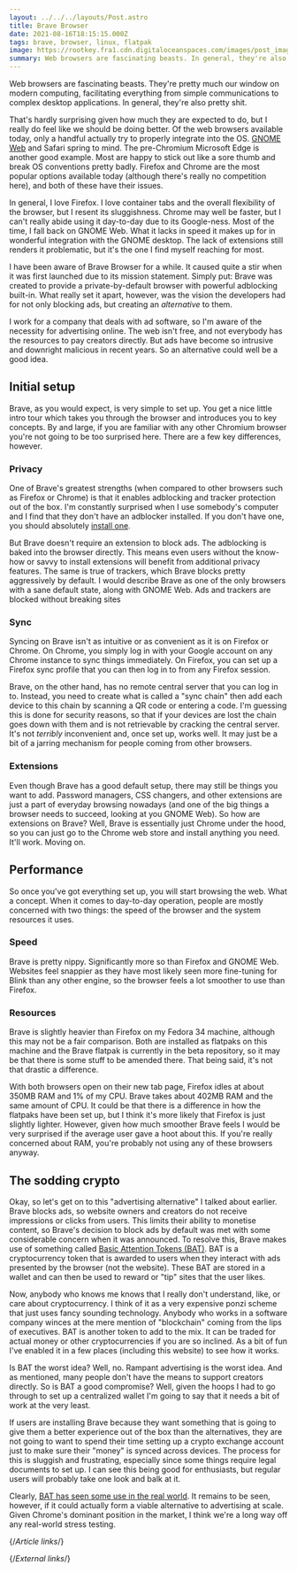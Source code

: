 ```yaml
---
layout: ../../../layouts/Post.astro
title: Brave Browser
date: 2021-08-16T18:15:15.000Z
tags: brave, browser, linux, flatpak
image: https://rootkey.fra1.cdn.digitaloceanspaces.com/images/post_images/brave-logo.webp
summary: Web browsers are fascinating beasts. In general, they're also pretty shit.
---
```


Web browsers are fascinating beasts. They're pretty much our window on modern computing, facilitating everything from simple communications to complex desktop applications. In general, they're also pretty shit.

That's hardly surprising given how much they are expected to do, but I really do feel like we should be doing better. Of the web browsers available today, only a handful actually try to properly integrate into the OS. [GNOME Web][gnome-web] and Safari spring to mind. The pre-Chromium Microsoft Edge is another good example. Most are happy to stick out like a sore thumb and break OS conventions pretty badly. Firefox and Chrome are the most popular options available today (although there's really no competition here), and both of these have their issues.

In general, I love Firefox. I love container tabs and the overall flexibility of the browser, but I resent its sluggishness. Chrome may well be faster, but I can't really abide using it day-to-day due to its Google-ness. Most of the time, I fall back on GNOME Web. What it lacks in speed it makes up for in wonderful integration with the GNOME desktop. The lack of extensions still renders it problematic, but it's the one I find myself reaching for most.

I have been aware of Brave Browser for a while. It caused quite a stir when it was first launched due to its mission statement. Simply put: Brave was created to provide a private-by-default browser with powerful adblocking built-in. What really set it apart, however, was the vision the developers had for not only blocking ads, but creating an *alternative* to them.

I work for a company that deals with ad software, so I'm aware of the necessity for advertising online. The web isn't free, and not everybody has the resources to pay creators directly. But ads have become so intrusive and downright malicious in recent years. So an alternative could well be a good idea.

## Initial setup

Brave, as you would expect, is very simple to set up. You get a nice little intro tour which takes you through the browser and introduces you to key concepts. By and large, if you are familiar with any other Chromium browser you're not going to be too surprised here. There are a few key differences, however.

### Privacy

One of Brave's greatest strengths (when compared to other browsers such as Firefox or Chrome) is that it enables adblocking and tracker protection out of the box. I'm constantly surprised when I use somebody's computer and I find that they don't have an adblocker installed. If you don't have one, you should absolutely [install one][ublock].

But Brave doesn't require an extension to block ads. The adblocking is baked into the browser directly. This means even users without the know-how or savvy to install extensions will benefit from additional privacy features. The same is true of trackers, which Brave blocks pretty aggressively by default. I would describe Brave as one of the only browsers with a sane default state, along with GNOME Web. Ads and trackers are blocked without breaking sites 

### Sync

Syncing on Brave isn't as intuitive or as convenient as it is on Firefox or Chrome. On Chrome, you simply log in with your Google account on any Chrome instance to sync things immediately. On Firefox, you can set up a Firefox sync profile that you can then log in to from any Firefox session.

Brave, on the other hand, has no remote central server that you can log in to. Instead, you need to create what is called a "sync chain" then add each device to this chain by scanning a QR code or entering a code. I'm guessing this is done for security reasons, so that if your devices are lost the chain goes down with them and is not retrievable by cracking the central server. It's not *terribly* inconvenient and, once set up, works well. It may just be a bit of a jarring mechanism for people coming from other browsers.

### Extensions

Even though Brave has a good default setup, there may still be things you want to add. Password managers, CSS changers, and other extensions are just a part of everyday browsing nowadays (and one of the big things a browser needs to succeed, looking at you GNOME Web). So how are extensions on Brave? Well, Brave is essentially just Chrome under the hood, so you can just go to the Chrome web store and install anything you need. It'll work. Moving on.

## Performance

So once you've got everything set up, you will start browsing the web. What a concept. When it comes to day-to-day operation, people are mostly concerned with two things: the speed of the browser and the system resources it uses.

### Speed

Brave is pretty nippy. Significantly more so than Firefox and GNOME Web. Websites feel snappier as they have most likely seen more fine-tuning for Blink than any other engine, so the browser feels a lot smoother to use than Firefox.

### Resources

Brave is slightly heavier than Firefox on my Fedora 34 machine, although this may not be a fair comparison. Both are installed as flatpaks on this machine and the Brave flatpak is currently in the beta repository, so it may be that there is some stuff to be amended there. That being said, it's not that drastic a difference.

With both browsers open on their new tab page, Firefox idles at about 350MB RAM and 1% of my CPU. Brave takes about 402MB RAM and the same amount of CPU. It could be that there is a difference in how the flatpaks have been set up, but I think it's more likely that Firefox is just slightly lighter. However, given how much smoother Brave feels I would be very surprised if the average user gave a hoot about this. If you're really concerned about RAM, you're probably not using any of these browsers anyway.

## The sodding crypto

Okay, so let's get on to this "advertising alternative" I talked about earlier. Brave blocks ads, so website owners and creators do not receive impressions or clicks from users. This limits their ability to monetise content, so Brave's decision to block ads by default was met with some considerable concern when it was announced. To resolve this, Brave makes use of something called [Basic Attention Tokens (BAT)][bat]. BAT is a cryptocurrency token that is awarded to users when they interact with ads presented by the browser (not the website). These BAT are stored in a wallet and can then be used to reward or "tip" sites that the user likes.

Now, anybody who knows me knows that I really don't understand, like, or care about cryptocurrency. I think of it as a very expensive ponzi scheme that just uses fancy sounding technology. Anybody who works in a software company winces at the mere mention of "blockchain" coming from the lips of executives. BAT is another token to add to the mix. It can be traded for actual money or other cryptocurrencies if you are so inclined. As a bit of fun I've enabled it in a few places (including this website) to see how it works.

Is BAT the worst idea? Well, no. Rampant advertising is the worst idea. And as mentioned, many people don't have the means to support creators directly. So is BAT a good compromise? Well, given the hoops I had to go through to set up a centralized wallet I'm going to say that it needs a bit of work at the very least.

If users are installing Brave because they want something that is going to give them a better experience out of the box than the alternatives, they are not going to want to spend their time setting up a crypto exchange account just to make sure their "money" is synced across devices. The process for this is sluggish and frustrating, especially since some things require legal documents to set up. I can see this being good for enthusiasts, but regular users will probably take one look and balk at it.

Clearly, [BAT has seen some use in the real world][bat-real-world]. It remains to be seen, however, if it could actually form a viable alternative to advertising at scale. Given Chrome's dominant position in the market, I think we're a long way off any real-world stress testing.

{/*Article links*/}

[gnome-web]: ../2020/in-defence-of-gnome-web

{/*External links*/}

[bat]: https://basicattentiontoken.org/
[bat-real-world]: https://ethereumworldnews.com/the-internet-archive-receives-2500-in-basic-attention-token-bat-micropayments/
[ublock]: https://ublockorigin.com/

